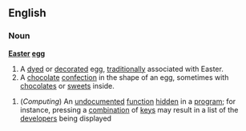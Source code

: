 ==English==
===Noun===
{{wikipedia}}
'''[[Easter]] [[egg]]'''
#A [[dye]]d or [[decorate]]d egg, [[traditionally]] associated with Easter.
#A [[chocolate]] [[confection]] in the shape of an egg, sometimes with [[chocolate]]s or [[sweets]] inside.
{{wikipediapar|Easter egg (virtual)}}
#(''Computing'') An [[undocumented]] [[function]] [[hidden]] in a [[program]]; for instance, pressing a [[combination]] of [[key]]s may result in a list of the [[developer]]s being displayed